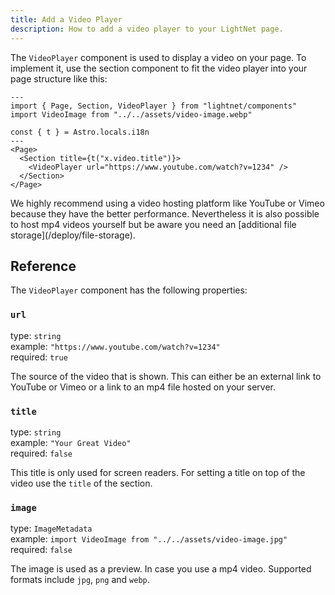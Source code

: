 ```yaml
---
title: Add a Video Player
description: How to add a video player to your LightNet page. 
---
```


The `VideoPlayer` component is used to display a video on your page. To implement it, use the section component to fit 
the video player into your page structure like this:

```astro
---
import { Page, Section, VideoPlayer } from "lightnet/components"
import VideoImage from "../../assets/video-image.webp"

const { t } = Astro.locals.i18n
---
<Page>
  <Section title={t("x.video.title")}>
    <VideoPlayer url="https://www.youtube.com/watch?v=1234" />
  </Section>
</Page>
```

<Aside type="tip">
We highly recommend using a video hosting platform like YouTube or Vimeo because they have the better performance. 
Nevertheless it is also possible to host mp4 videos yourself but be aware you need an [additional file storage](/deploy/file-storage).
</Aside>

## Reference

The `VideoPlayer` component has the following properties:

### `url`

type: `string` \
example: `"https://www.youtube.com/watch?v=1234"` \
required: `true`

The source of the video that is shown. This can either be an external link to YouTube or Vimeo or a link to an 
mp4 file hosted on your server.

### `title`

type: `string` \
example: `"Your Great Video"` \
required: `false`

This title is only used for screen readers. For setting a title on top of the video use the `title` of the section.


### `image`

type: `ImageMetadata` \
example: `import VideoImage from "../../assets/video-image.jpg"` \
required: `false`

The image is used as a preview. In case you use a mp4 video. Supported formats include `jpg`, `png` and `webp`.